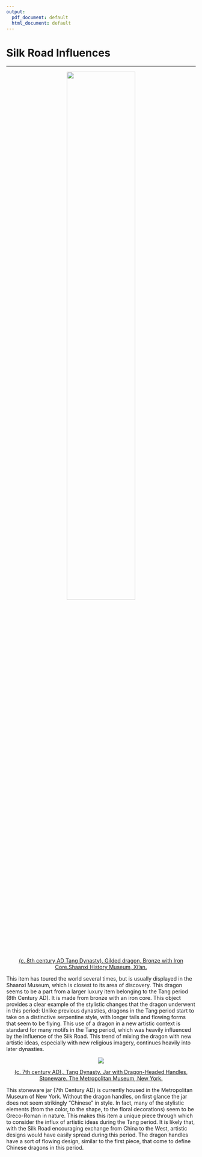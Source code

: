 ```yaml
---
output:
  pdf_document: default
  html_document: default
---
```

# Silk Road Influences {-#tang}

---

<center>

![](images/gilded_dragon.png){width=60%}

[(c. 8th century AD Tang Dynasty). Gilded dragon, Bronze with Iron Core.Shaanxi History Museum, Xi’an.]()
</center>

This item has toured the world several times, but is usually displayed in the Shaanxi Museum, which is closest to its area of discovery. This dragon seems to be a part from a larger luxury item belonging to the Tang period (8th Century AD). It is made from bronze with an iron core. This object provides a clear example of the stylistic changes that the dragon underwent in this period: Unlike previous dynasties, dragons in the Tang period start to take on a distinctive serpentine style, with longer tails and flowing forms that seem to be flying. This use of a dragon in a new artistic context is standard for many motifs in the Tang period, which was heavily influenced by the influence of the Silk Road. This trend of mixing the dragon with new artistic ideas, especially with new religious imagery, continues heavily into later dynasties. 



<center>

![](images/jar.png){}

[(c. 7th century AD)., Tang Dynasty. Jar with Dragon-Headed Handles, Stoneware. The Metropolitan Museum, New York.](https://www.metmuseum.org/art/collection/search/45862){target="_blank"}
</center>

This stoneware jar (7th Century AD) is currently housed in the Metropolitan Museum of New York. Without the dragon handles, on first glance the jar does not seem strikingly “Chinese” in style. In fact, many of the stylistic elements (from the color, to the shape, to the floral decorations) seem to be Greco-Roman in nature. This makes this item a unique piece through which to consider the influx of artistic ideas during the Tang period. It is likely that, with the Silk Road encouraging exchange from China to the West, artistic designs would have easily spread during this period. The dragon handles have a sort of flowing design, similar to the first piece, that come to define Chinese dragons in this period. 
	
